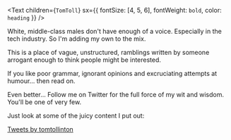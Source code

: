 <Text
  children={`TomToll`}
  sx={{ fontSize: [4, 5, 6], fontWeight: `bold`, color: `heading` }}
/>

White, middle-class males don't have enough of a voice. Especially in the tech industry.
So I'm adding my own to the mix.

This is a place of vague, unstructured, ramblings written by someone arrogant enough to think people might be interested.

If you like poor grammar, ignorant opinions and excruciating attempts at humour... then read on.

Even better... Follow me on Twitter for the full force of my wit and wisdom.
You'll be one of very few.

Just look at some of the juicy content I put out:

<a className="twitter-timeline" href="https://twitter.com/tomtollinton?ref_src=twsrc%5Etfw">
  Tweets by tomtollinton
</a>
